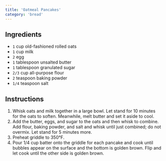 ```yaml
---
title: 'Oatmeal Pancakes'
category: 'bread'
---
```


## Ingredients

- `1` cup old-fashioned rolled oats
- `1` cup milk
- `2` egg
- `1` tablespoon unsalted butter
- `1` tablespoon granulated sugar
- `2/3` cup all-purpose flour
- `2` teaspoon baking powder
- `1/4` teaspoon salt

## Instructions

1. Whisk oats and milk together in a large bowl. Let stand for 10 minutes for the oats to soften. Meanwhile, melt butter and set it aside to cool.
2. Add the butter, eggs, and sugar to the oats and then whisk to combine. Add flour, baking powder, and salt and whisk until just combined; do not overmix. Let stand for 5 minutes more.
3. Preheat griddle to 350°F.
4. Pour 1/4 cup batter onto the griddle for each pancake and cook until bubbles appear on the surface and the bottom is golden brown. Flip and let cook until the other side is golden brown.

